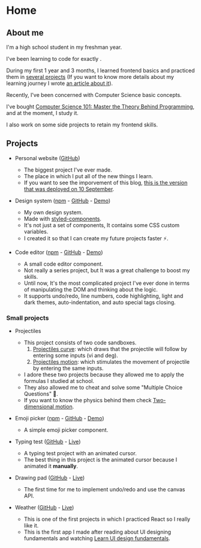 

# Home

## About me

I'm a high school student in my freshman year.

I've been learning to code for exactly <strong id="learning-from"></strong>.

During my first 1 year and 3 months, I learned frontend basics and practiced them in [several projects](#projects) (If you want to know more details about my learning journey I wrote [an article about it](/articles/reflecting-on-my-first-1500-hours-of-coding)).

Recently, I've been concerned with Computer Science basic concepts.

I've bought [Computer Science 101: Master the Theory Behind Programming](https://www.udemy.com/course/computer-science-101-master-the-theory-behind-programming/), and at the moment, I study it.

I also work on some side projects to retain my frontend skills.

## Projects

- Personal website ([GitHub](https://github.com/yosefbeder/my-personal-website))

  - The biggest project I've ever made.
  - The place in which I put all of the new things I learn.
  - If you want to see the imporvement of this blog, [this is the version that was deployed on 10 September](https://my-personal-website-cspvogaeu-yosefbeder.vercel.app/).

- Design system ([npm](https://www.npmjs.com/package/@yosefbeder/design-system) - [GitHub](https://github.com/yosefbeder/design-system) - [Demo](https://yosefbeder.github.io/design-system/))

  - My own design system.
  - Made with [styled-components](https://styled-components.com/).
  - It's not just a set of components, It contains some CSS custom variables.
  - I created it so that I can create my future projects faster ⚡.

- Code editor ([npm](https://www.npmjs.com/package/@yosefbeder/react-throwcode) - [GitHub](https://github.com/yosefbeder/react-throwcode) - [Demo](https://yosefbeder.github.io/react-throwcode/))

  - A small code editor component.
  - Not really a series project, but It was a great challenge to boost my skills.
  - Until now, It's the most complicated project I've ever done in terms of manipulating the DOM and thinking about the logic.
  - It supports undo/redo, line numbers, code highlighting, light and dark themes, auto-indentation, and auto special tags closing.

### Small projects

- Projectiles

  - This project consists of two code sandboxes.
    1. [Projectiles curve](https://codesandbox.io/s/projectiles-curve-phhll): which draws that the projectile will follow by entering some inputs (vi and deg).
    2. [Projectiles motion](https://codesandbox.io/s/projectile-motion-l0tlr?file=/src/App.js): which stimulates the movement of projectile by entering the same inputs.
  - I adore these two projects because they allowed me to apply the formulas I studied at school.
  - They also allowed me to cheat and solve some "Multiple Choice Questions" 🤫.
  - If you want to know the physics behind them check [Two-dimensional motion](https://www.khanacademy.org/science/physics/two-dimensional-motion).

- Emoji picker ([npm](https://www.npmjs.com/package/@yosefbeder/react-emojis) - [GitHub](https://github.com/yosefbeder/react-emojis) - [Demo](https://yosefbeder.github.io/react-emojis/))

  - A simple emoji picker component.

- Typing test ([GitHub](https://github.com/yosefbeder/typing-speed-test) - [Live](https://yosefbeder.github.io/typing-speed-test/))

  - A typing test project with an animated cursor.
  - The best thing in this project is the animated cursor because I animated it **manually**.

- Drawing pad ([GitHub](https://github.com/yosefbeder/drawing-pad) - [Live](https://yosefbeder.github.io/drawing-pad/))

  - The first time for me to implement undo/redo and use the canvas API.

- Weather ([GitHub](https://github.com/yosefbeder/weather) - [Live](https://yosefbeder.github.io/weather/))

  - This is one of the first projects in which I practiced React so I really like it.
  - This is the first app I made after reading about UI designing fundamentals and watching [Learn UI design fundamentals](https://scrimba.com/learn/design).

